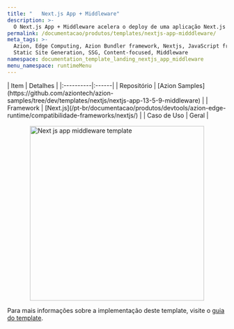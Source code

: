 ```yaml
---
title: "   Next.js App + Middleware"
description: >-
  O Next.js App + Middleware acelera o deploy de uma aplicação Next.js com configurações personalizadas, App Router e um middleware para executá-la diretamente no edge. Next.js App + Middleware cria arquivos para implementar o formato App Router, com a página inicial, roteamento de API no edge e Custom Route Handler criados no novo repositório durante o deploy. Também inclui um middleware que permite modificar a resposta de uma requisição e controlar diferentes aspectos da aplicação, como realizar redirecionamentos, definir headers, entre outros.
permalink: /documentacao/produtos/templates/nextjs-app-midddleware/
meta_tags: >-
  Azion, Edge Computing, Azion Bundler framework, Nextjs, JavaScript frameworks,
  Static Site Generation, SSG, Content-focused, Middleware
namespace: documentation_template_landing_nextjs_app_middleware
menu_namespace: runtimeMenu
---
```



<div class="[&_.flex.flex-col]:!gap-4 [&_.flex.flex-col]:md:!gap-8 [&_.flex.flex-col]:2xl:!gap-16">
  <SectionBasicContent
    titleTag="h2"
    description="O Next.js App + Middleware acelera o deploy de uma aplicação Next.js com configurações personalizadas, App Router e um middleware para executá-la diretamente no edge. Next.js App + Middleware cria arquivos para implementar o formato App Router, com a página inicial, roteamento de API no edge e Custom Route Handler criados no novo repositório durante o deploy. Também inclui um middleware que permite modificar a resposta de uma requisição e controlar diferentes aspectos da aplicação, como realizar redirecionamentos, definir headers, entre outros."
    buttons={[
      { label: "Deploy template", link: "https://console.azion.com/create/nextjs/nextjs-app-middleware", outlined: false, icon: "ai ai-azion", iconPos: "left" },
      { label: "Ver demo", link: "https://lw14gpfbkb.map.azionedge.net", severity: "secondary" }
    ]}
  />
</div>

<div style="display: flex; gap: 1rem; align-items: center; flex-direction: row; flex-wrap: wrap;">
  <div style="flex: 1; min-width: 300px;">
    | Item | Detalhes |
    |:----------|:------|
    | Repositório | [Azion Samples](https://github.com/aziontech/azion-samples/tree/dev/templates/nextjs/nextjs-app-13-5-9-middleware) |
    | Framework | [Next.js](/pt-br/documentacao/produtos/devtools/azion-edge-runtime/compatibilidade-frameworks/nextjs/) |
    | Caso de Uso | Geral |
  </div>
  <div style="display: flex; justify-content: center; align-items: center; flex: 1; min-width: 300px;">
    <img src="/assets/docs/images/uploads/template-showcase/nextjs/nextjs-app-middleware.png" width="400" alt="Next js app middleware template" style="max-width: 100%; height: auto;" />
  </div>
</div>

Para mais informações sobre a implementação deste template, visite o [guia do template](/pt-br/documentacao/produtos/guias/nextjs-app-middleware/).
